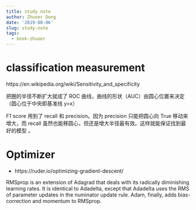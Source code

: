 ```yaml
---
title: study note
author: Zhuoer Dong
date: '2019-08-06'
slug: study-note
tags:
  - book-zhuoer
---
```




# classification measurement

https://en.wikipedia.org/wiki/Sensitivity_and_specificity

把圈的半径不断扩大就成了 ROC 曲线，曲线的形状（AUC）由圆心位置来决定（圆心位于中央即基准线 y=x）

F1 score 用到了 recall 和 precision。因为 precision 只能把圆心向 True 移动来增大，而 recall 虽然也能移圆心，但还是增大半径最有效。这样就能保证找到最好的模型 。



# Optimizer

- https://ruder.io/optimizing-gradient-descent/

RMSprop is an extension of Adagrad that deals with its radically diminishing learning rates. It is identical to Adadelta, except that Adadelta uses the RMS of parameter updates in the numinator update rule. Adam, finally, adds bias-correction and momentum to RMSprop.
